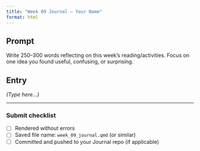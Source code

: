 ```yaml
---
title: "Week 09 Journal — Your Name"
format: html
---
```


## Prompt
Write 250–300 words reflecting on this week’s reading/activities. Focus on one idea you found useful,
confusing, or surprising.

## Entry
*(Type here…)*

---

### Submit checklist
- [ ] Rendered without errors  
- [ ] Saved file name: `week_09_journal.qmd` (or similar)  
- [ ] Committed and pushed to your Journal repo (if applicable)
